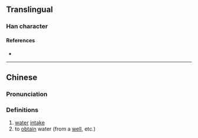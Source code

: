 {{character info/new}}
==Translingual==

===Han character===
{{Han char|rn=85|rad=水|as=14|sn=17|four=38140|canj=EJJJ,XEJJJ|ids=⿰氵斡}}

====References====
* {{Han ref|kx=0656.100|dkj=18506|dj=1066.140|hdz=31766.070|uh=6FE3|ud=28643|bh=ED52|bd=60754}}

----

==Chinese==
{{zh-forms}}

===Pronunciation===
{{zh-pron
|m=wò
|c=waat3
|mc=
|oc=
|ma=
|cat=n,v
}}

===Definitions===
{{zh-hanzi}}

# [[water]] [[intake]]
# to [[obtain]] water (from a [[well]], etc.)
